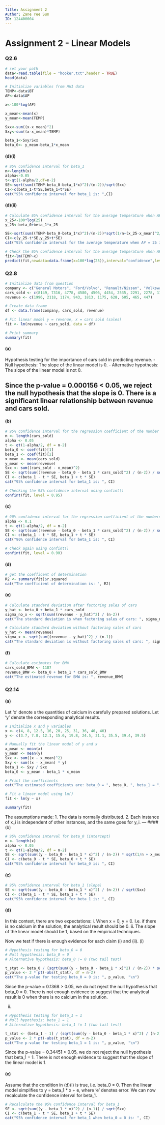 ```yaml
---
Title: Assignment 2
Author: Zane Yee Sun 
ID: 124400004
---
```

# Assignment 2 - Linear Models
### Q2.6 
```r
# set your path
data<-read.table(file = "hooker.txt",header = TRUE)
head(data)
```
```r
# Initialize variables from HW1 data
TEMP<-data$BT
AP<-data$AP

x<-100*log(AP)

x_mean<-mean(x)
y_mean<-mean(TEMP)

Sxx<-sum((x-x_mean)^2)
Sxy<-sum((x-x_mean)*TEMP)

beta_1<-Sxy/Sxx
beta_0<- y_mean-beta_1*x_mean
```
#### (d)(i)
```r
# 95% confidence interval for beta_1
n<-length(x)
alpha<-0.05
t<-qt(1-alpha/2,df=n-2)
SE<-sqrt(sum((TEMP-beta_0-beta_1*x)^2)/(n-2))/sqrt(Sxx)
CI<-c(beta_1-t*SE,beta_1+t*SE)
cat("95% confidence interval for beta_1 is: ",CI)
```
#### (d)(ii)
```r
# Calculate 95% confidence interval for the average temperature when AP = 25
x_25<-100*log(25)
y_25<-beta_0+beta_1*x_25

SE<-sqrt(sum((TEMP-beta_0-beta_1*x)^2)/(n-2))*sqrt(1/n+(x_25-x_mean)^2/Sxx)
CI<-c(y_25-t*SE,y_25+t*SE)
cat("95% confidence interval for the average temperature when AP = 25 is: ",CI)

```
```r
# Check the 95% confidence interval for the average temperature when AP = 25 using predict()
fit<-lm(TEMP~x)
predict(fit,newdata=data.frame(x=100*log(25)),interval="confidence",level=0.95)
```


### Q2.8
```r
# Initialize data from question
company <- c("General Motors", "Ford/Volvo", "Renault/Nissan", "Volkswagen", "DaimlerChrysler", "Toyota", "Fiat", "Honda", "PSA", "BMW")
cars_sold <- c(8149, 7316, 4778, 4580, 4506, 4454, 2535, 2291, 2278, 1187)
revenue <- c(1996, 2118, 1174, 943, 1813, 1175, 628, 605, 465, 447)

# Create data frame
df <- data.frame(company, cars_sold, revenue)

# Fit linear model y = revenue, x = cars sold (sales)
fit <- lm(revenue ~ cars_sold, data = df)

# Print summary
summary(fit)
```
#### (a)
Hypothesis testing for the importance of cars sold in predicting revenue.
- Null hypothesis: The slope of the linear model is 0.
- Alternative hypothesis: The slope of the linear model is not 0.

Since the p-value = 0.000156 < 0.05, we reject the null hypothesis that the slope is 0. There is a significant linear relationship between revenue and cars sold.
---
#### (b)
```r
# 95% confidence interval for the regression coefficient of the number of cars sold
n <- length(cars_sold)
alpha <- 0.05
t <- qt(1-alpha/2, df = n-2)
beta_0 <- coef(fit)[1]
beta_1 <- coef(fit)[2]
x_mean <- mean(cars_sold)
y_mean <- mean(revenue)
Sxx <- sum((cars_sold - x_mean)^2)
SE <- sqrt(sum((revenue - beta_0 - beta_1 * cars_sold)^2) / (n-2)) / sqrt(Sxx)
CI <- c(beta_1 - t * SE, beta_1 + t * SE)
cat("95% confidence interval for beta_1 is: ", CI)
```
```r
# Checking the 95% confidence interval using confint()
confint(fit, level = 0.95)
```
#### (c)
```r
# 90% confidence interval for the regression coefficient of the numbers of cars sold
alpha <- 0.1
t <- qt(1-alpha/2, df = n-2)
SE <- sqrt(sum((revenue - beta_0 - beta_1 * cars_sold)^2) / (n-2)) / sqrt(Sxx)
CI <- c(beta_1 - t * SE, beta_1 + t * SE)
cat("90% confidence interval for beta_1 is: ", CI)
```
```r
# Check again using confint()
confint(fit, level = 0.90)
```
#### (d)
```r
# get the coefficent of determination
R2 <- summary(fit)$r.squared
cat("The coefficient of determination is: ", R2)
```
#### (e)
```r
# Calculate standard deviation after factoring sales of cars
y_hat <- beta_0 + beta_1 * cars_sold
sigma_no_x <- sqrt(sum((revenue - y_hat)^2) / (n-2))
cat("The standard deviation is when factoring sales of cars: ", sigma_no_x, "\n")

# Calculate standard deviation without factoring sales of cars
y_hat <- mean(revenue)
sigma_x <- sqrt(sum((revenue - y_hat)^2) / (n-1))
cat("The standard deviation is without factoring sales of cars: ", sigma_x, "\n")
```
#### (f)
```r
# Calculate estimates for BMW
cars_sold_BMW <- 1187
revenue_BMW <- beta_0 + beta_1 * cars_sold_BMW
cat("The estimated revenue for BMW is: ", revenue_BMW)
```
### Q2.14

#### (a)
Let 'x' denote s the quantities of calcium in carefully prepared solutions.
Let 'y' denote the corresponding analytical results.
```r
# Initialize x and y variables
x <- c(4, 8, 12.5, 16, 20, 25, 31, 36, 40, 40)
y <- c(3.7, 7.8, 12.1, 15.6, 19.8, 24.5, 31.1, 35.5, 39.4, 39.5)

# Manually fit the linear model of y and x
x_mean <- mean(x)
y_mean <- mean(y)
Sxx <- sum((x - x_mean)^2)
Sxy <- sum((x - x_mean) * y)
beta_1 <- Sxy / Sxx
beta_0 <- y_mean - beta_1 * x_mean

# Print the coefficients
cat("The estimated coefficients are: beta_0 = ", beta_0, ", beta_1 = ", beta_1, "\n")
```
```r
# Fit a linear model using lm()
fit <- lm(y ~ x)

summary(fit)
```
The assumptions made:
1. The data is normally distributed.
2. Each instance of x_i is independent of other instances, and the same goes for y_i.
---
#### (b)
```r
# 95% confidence interval for beta_0 (intercept)
n <- length(x)
alpha <- 0.05
t <- qt(1-alpha/2, df = n-2)
SE <- sqrt(sum((y - beta_0 - beta_1 * x)^2) / (n-2)) * sqrt(1/n + x_mean^2 / Sxx)
CI <- c(beta_0 - t * SE, beta_0 + t * SE)
cat("95% confidence interval for beta_0 is: ", CI)
```
#### (c)
```r
# 95% confidence interval for beta_1 (slope)
SE <- sqrt(sum((y - beta_0 - beta_1 * x)^2) / (n-2)) / sqrt(Sxx)
CI <- c(beta_1 - t * SE, beta_1 + t * SE)
cat("95% confidence interval for beta_1 is: ", CI)
```
#### (d)
In this context, there are two expectations:
i. When x = 0, y = 0. I.e. if there is no calcium in the solution, the analytical result should be 0.
ii. The slope of the linear model should be 1, based on the empirical techniques.

Now we test if there is enough evidence for each claim (i) and (ii).
(i)
```r
# Hypothesis testing for beta_0 = 0
# Null hypothesis: beta_0 = 0
# Alternative hypothesis: beta_0 != 0 (two tail test)

t_stat <- beta_0 / (sqrt(sum((y - beta_0 - beta_1 * x)^2) / (n-2)) * sqrt(1/n + x_mean^2 / Sxx))
p_value <- 2 * pt(-abs(t_stat), df = n-2)
cat("The p-value for testing beta_0 = 0 is: ", p_value, "\n")
```
Since the p-value = 0.1368 > 0.05, we do not reject the null hypothesis that beta_0 = 0. There is not enough evidence to suggest that the analytical result is 0 when there is no calcium in the solution.

(ii)
```r
# Hypothesis testing for beta_1 = 1
# Null hypothesis: beta_1 = 1
# Alternative hypothesis: beta_1 != 1 (two tail test)

t_stat <- (beta_1 - 1) / (sqrt(sum((y - beta_0 - beta_1 * x)^2) / (n-2)) / sqrt(Sxx))
p_value <- 2 * pt(-abs(t_stat), df = n-2)
cat("The p-value for testing beta_1 = 1 is: ", p_value, "\n")
```
Since the p-value = 0.34451 > 0.05, we do not reject the null hypothesis that beta_1 = 1. There is not enough evidence to suggest that the slope of the linear model is 1.

#### (e)
Assume that the condition in (d)(i) is true, i.e. beta_0 = 0. Then the linear model simplifies to y = beta_1 * x + e, where 'e' denotes error. We can now recalculate the confidence interval for beta_1.
```r
# Recalculate the 95% confidence interval for beta_1
SE <- sqrt(sum((y - beta_1 * x)^2) / (n-1)) / sqrt(Sxx)
CI <- c(beta_1 - t * SE, beta_1 + t * SE)
cat("95% confidence interval for beta_1 when beta_0 = 0 is: ", CI)
```



